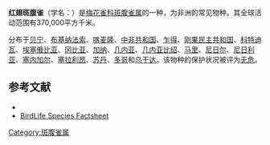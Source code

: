 {{Speciesbox
| name = 红翅斑腹雀
| image = Naturalis Biodiversity Center - RMNH.AVES.160375 2 - Pytilia phoenicoptera phoenicoptera Swainson, 1837 - Estrildidae - bird skin specimen.jpeg
| status = LC | status_system = IUCN3.1
| genus = Pytilia
| species = phoenicoptera
| authority = Swainson, 1837
}}

'''红翅斑腹雀'''（学名：{{lang|la|''Pytilia phoenicoptera''}}）是[[梅花雀科|梅花雀科]][[斑腹雀属|斑腹雀属]]的一种，为非洲的常见物种。其全球活动范围有370,000平方千米。

分布于[[贝宁|贝宁]]、[[布基纳法索|布基纳法索]]、[[喀麦隆|喀麦隆]]、[[中非共和国|中非共和国]]、[[乍得|乍得]]、[[刚果民主共和国|刚果民主共和国]]、[[科特迪瓦|科特迪瓦]]、[[埃塞俄比亚|埃塞俄比亚]]、[[冈比亚|冈比亚]]、[[加纳|加纳]]、[[几内亚|几内亚]]、[[几内亚比绍|几内亚比绍]]、[[马里|马里]]、[[尼日尔|尼日尔]]、[[尼日利亚|尼日利亚]]、[[塞内加尔|塞内加尔]]、[[塞拉利昂|塞拉利昂]]、[[苏丹|苏丹]]、[[多哥|多哥]]和[[乌干达|乌干达]]。该物种的保护状况被评为[[无危|无危]]。

== 参考文献 ==
* {{IUCN2010 | assessors = BirdLife International | year = 2009 | id = 149330 | title = Pytilia phoenicoptera | version = 2010.3 | downloaded = 2010-11-04 }}
* [http://www.birdlife.org/datazone/species/index.html?action=SpcHTMDetails.asp&sid=8607&m=0 BirdLife Species Factsheet]
{{Taxonbar|from=Q777355}}

[[Category:斑腹雀属|Category:斑腹雀属]]
